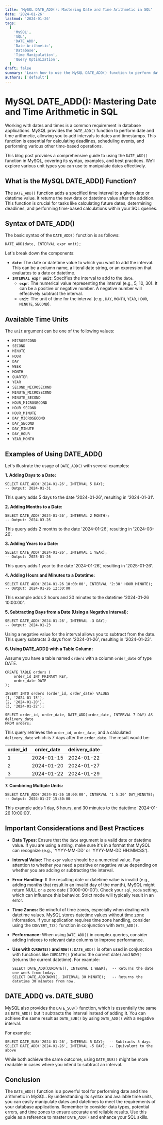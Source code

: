 ```yaml
---
title: 'MySQL DATE_ADD(): Mastering Date and Time Arithmetic in SQL'
date: '2024-01-26'
lastmod: '2024-01-26'
tags:
  [
    'MySQL',
    'SQL',
    'DATE_ADD',
    'Date Arithmetic',
    'Database',
    'Time Manipulation',
    'Query Optimization',
  ]
draft: false
summary: 'Learn how to use the MySQL DATE_ADD() function to perform date and time arithmetic in SQL. This comprehensive guide covers syntax, examples, and best practices for adding intervals to dates and timestamps.'
authors: ['default']
---
```


# MySQL DATE_ADD(): Mastering Date and Time Arithmetic in SQL

Working with dates and times is a common requirement in database applications. MySQL provides the `DATE_ADD()` function to perform date and time arithmetic, allowing you to add intervals to dates and timestamps. This function is essential for calculating deadlines, scheduling events, and performing various other time-based operations.

This blog post provides a comprehensive guide to using the `DATE_ADD()` function in MySQL, covering its syntax, examples, and best practices. We'll explore various unit types you can use to manipulate dates effectively.

## What is the MySQL DATE_ADD() Function?

The `DATE_ADD()` function adds a specified time interval to a given date or datetime value. It returns the new date or datetime value after the addition. This function is crucial for tasks like calculating future dates, determining deadlines, and performing time-based calculations within your SQL queries.

## Syntax of DATE_ADD()

The basic syntax of the `DATE_ADD()` function is as follows:

```plaintext
DATE_ADD(date, INTERVAL expr unit);
```

Let's break down the components:

- **`date`**: The date or datetime value to which you want to add the interval. This can be a column name, a literal date string, or an expression that evaluates to a date or datetime.
- **`INTERVAL expr unit`**: Specifies the interval to add to the `date`.
  - **`expr`**: The numerical value representing the interval (e.g., 5, 10, 30). It can be a positive or negative number. A negative number will effectively subtract the interval.
  - **`unit`**: The unit of time for the interval (e.g., `DAY`, `MONTH`, `YEAR`, `HOUR`, `MINUTE`, `SECOND`).

## Available Time Units

The `unit` argument can be one of the following values:

- `MICROSECOND`
- `SECOND`
- `MINUTE`
- `HOUR`
- `DAY`
- `WEEK`
- `MONTH`
- `QUARTER`
- `YEAR`
- `SECOND_MICROSECOND`
- `MINUTE_MICROSECOND`
- `MINUTE_SECOND`
- `HOUR_MICROSECOND`
- `HOUR_SECOND`
- `HOUR_MINUTE`
- `DAY_MICROSECOND`
- `DAY_SECOND`
- `DAY_MINUTE`
- `DAY_HOUR`
- `YEAR_MONTH`

## Examples of Using DATE_ADD()

Let's illustrate the usage of `DATE_ADD()` with several examples:

**1. Adding Days to a Date:**

```plaintext
SELECT DATE_ADD('2024-01-26', INTERVAL 5 DAY);
-- Output: 2024-01-31
```

This query adds 5 days to the date '2024-01-26', resulting in '2024-01-31'.

**2. Adding Months to a Date:**

```plaintext
SELECT DATE_ADD('2024-01-26', INTERVAL 2 MONTH);
-- Output: 2024-03-26
```

This query adds 2 months to the date '2024-01-26', resulting in '2024-03-26'.

**3. Adding Years to a Date:**

```plaintext
SELECT DATE_ADD('2024-01-26', INTERVAL 1 YEAR);
-- Output: 2025-01-26
```

This query adds 1 year to the date '2024-01-26', resulting in '2025-01-26'.

**4. Adding Hours and Minutes to a Datetime:**

```plaintext
SELECT DATE_ADD('2024-01-26 10:00:00', INTERVAL '2:30' HOUR_MINUTE);
-- Output: 2024-01-26 12:30:00
```

This example adds 2 hours and 30 minutes to the datetime '2024-01-26 10:00:00'.

**5. Subtracting Days from a Date (Using a Negative Interval):**

```plaintext
SELECT DATE_ADD('2024-01-26', INTERVAL -3 DAY);
-- Output: 2024-01-23
```

Using a negative value for the interval allows you to subtract from the date. This query subtracts 3 days from '2024-01-26', resulting in '2024-01-23'.

**6. Using DATE_ADD() with a Table Column:**

Assume you have a table named `orders` with a column `order_date` of type DATE.

```plaintext
CREATE TABLE orders (
    order_id INT PRIMARY KEY,
    order_date DATE
);

INSERT INTO orders (order_id, order_date) VALUES
(1, '2024-01-15'),
(2, '2024-01-20'),
(3, '2024-01-22');

SELECT order_id, order_date, DATE_ADD(order_date, INTERVAL 7 DAY) AS delivery_date
FROM orders;
```

This query retrieves the `order_id`, `order_date`, and a calculated `delivery_date` which is 7 days after the `order_date`. The result would be:

| order_id | order_date | delivery_date |
| -------- | ---------- | ------------- |
| 1        | 2024-01-15 | 2024-01-22    |
| 2        | 2024-01-20 | 2024-01-27    |
| 3        | 2024-01-22 | 2024-01-29    |

**7. Combining Multiple Units:**

```plaintext
SELECT DATE_ADD('2024-01-26 10:00:00', INTERVAL '1 5:30' DAY_MINUTE);
-- Output: 2024-01-27 15:30:00
```

This example adds 1 day, 5 hours, and 30 minutes to the datetime '2024-01-26 10:00:00'.

## Important Considerations and Best Practices

- **Data Types:** Ensure that the `date` argument is a valid date or datetime value. If you are using a string, make sure it's in a format that MySQL can recognize (e.g., 'YYYY-MM-DD' or 'YYYY-MM-DD HH:MM:SS').
- **Interval Value:** The `expr` value should be a numerical value. Pay attention to whether you need a positive or negative value depending on whether you are adding or subtracting the interval.
- **Error Handling:** If the resulting date or datetime value is invalid (e.g., adding months that result in an invalid day of the month), MySQL might return NULL or a zero date ('0000-00-00'). Check your `sql_mode` setting, which can influence this behavior. Strict mode will typically result in an error.
- **Time Zones:** Be mindful of time zones, especially when dealing with datetime values. MySQL stores datetime values without time zone information. If your application requires time zone handling, consider using the `CONVERT_TZ()` function in conjunction with `DATE_ADD()`.
- **Performance:** When using `DATE_ADD()` in complex queries, consider adding indexes to relevant date columns to improve performance.
- **Use with `CURDATE()` and `NOW()`:** `DATE_ADD()` is often used in conjunction with functions like `CURDATE()` (returns the current date) and `NOW()` (returns the current datetime). For example:

  ```plaintext
  SELECT DATE_ADD(CURDATE(), INTERVAL 1 WEEK);  -- Returns the date one week from today.
  SELECT DATE_ADD(NOW(), INTERVAL 30 MINUTE);   -- Returns the datetime 30 minutes from now.
  ```

## DATE_ADD() vs. DATE_SUB()

MySQL also provides the `DATE_SUB()` function, which is essentially the same as `DATE_ADD()` but it subtracts the interval instead of adding it. You can achieve the same result as `DATE_SUB()` by using `DATE_ADD()` with a negative interval.

For example:

```plaintext
SELECT DATE_SUB('2024-01-26', INTERVAL 5 DAY);  -- Subtracts 5 days
SELECT DATE_ADD('2024-01-26', INTERVAL -5 DAY); -- Equivalent to the above
```

While both achieve the same outcome, using `DATE_SUB()` might be more readable in cases where you intend to subtract an interval.

## Conclusion

The `DATE_ADD()` function is a powerful tool for performing date and time arithmetic in MySQL. By understanding its syntax and available time units, you can easily manipulate dates and datetimes to meet the requirements of your database applications. Remember to consider data types, potential errors, and time zones to ensure accurate and reliable results. Use this guide as a reference to master `DATE_ADD()` and enhance your SQL skills.
